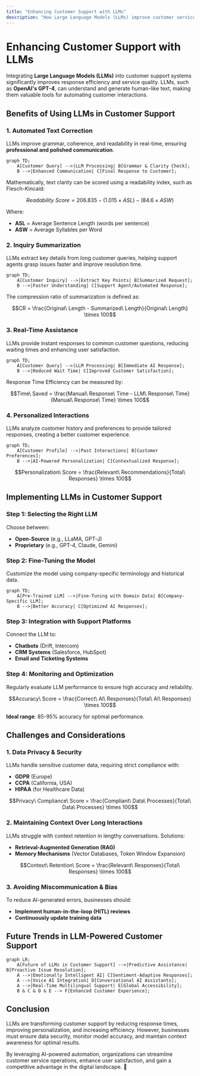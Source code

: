```yaml
---
title: "Enhancing Customer Support with LLMs"
description: "How Large Language Models (LLMs) improve customer service efficiency and response quality."
---
```


# **Enhancing Customer Support with LLMs**  

Integrating **Large Language Models (LLMs)** into customer support systems significantly improves response efficiency and service quality. LLMs, such as **OpenAI's GPT-4**, can understand and generate human-like text, making them valuable tools for automating customer interactions.  

## **Benefits of Using LLMs in Customer Support**  

### **1. Automated Text Correction**  
LLMs improve grammar, coherence, and readability in real-time, ensuring **professional and polished communication**.  

```mermaid
graph TD;
    A[Customer Query] -->|LLM Processing| B[Grammar & Clarity Check];
    B -->|Enhanced Communication| C[Final Response to Customer];
```

Mathematically, text clarity can be scored using a readability index, such as Flesch-Kincaid:

$$Readability\ Score = 206.835 - (1.015 \times ASL) - (84.6 \times ASW)$$

Where:
- **ASL** = Average Sentence Length (words per sentence)
- **ASW** = Average Syllables per Word

### **2. Inquiry Summarization**  
LLMs extract key details from long customer queries, helping support agents grasp issues faster and improve resolution time.

```mermaid
graph TD;
    A[Customer Inquiry] -->|Extract Key Points| B[Summarized Request];
    B -->|Faster Understanding| C[Support Agent/Automated Response];
```

The compression ratio of summarization is defined as:

$$CR = \frac{Original\ Length - Summarized\ Length}{Original\ Length} \times 100$$

### **3. Real-Time Assistance**  
LLMs provide instant responses to common customer questions, reducing waiting times and enhancing user satisfaction.

```mermaid
graph TD;
    A[Customer Query] -->|LLM Processing| B[Immediate AI Response];
    B -->|Reduced Wait Time| C[Improved Customer Satisfaction];
```

Response Time Efficiency can be measured by:

$$Time\ Saved = \frac{Manual\ Response\ Time - LLM\ Response\ Time}{Manual\ Response\ Time} \times 100$$

### **4. Personalized Interactions**  
LLMs analyze customer history and preferences to provide tailored responses, creating a better customer experience.

```mermaid
graph TD;
    A[Customer Profile] -->|Past Interactions| B[Customer Preferences];
    B -->|AI-Powered Personalization| C[Contextualized Response];
```

$$Personalization\ Score = \frac{Relevant\ Recommendations}{Total\ Responses} \times 100$$

## **Implementing LLMs in Customer Support**  

### **Step 1: Selecting the Right LLM**  
Choose between:
- **Open-Source** (e.g., LLaMA, GPT-J)
- **Proprietary** (e.g., GPT-4, Claude, Gemini)

### **Step 2: Fine-Tuning the Model**  
Customize the model using company-specific terminology and historical data.

```mermaid
graph TD;
    A[Pre-Trained LLM] -->|Fine-Tuning with Domain Data| B[Company-Specific LLM];
    B -->|Better Accuracy| C[Optimized AI Responses];
```

### **Step 3: Integration with Support Platforms**  
Connect the LLM to:
- **Chatbots** (Drift, Intercom)
- **CRM Systems** (Salesforce, HubSpot)
- **Email and Ticketing Systems**

### **Step 4: Monitoring and Optimization**  
Regularly evaluate LLM performance to ensure high accuracy and reliability.

$$Accuracy\ Score = \frac{Correct\ AI\ Responses}{Total\ AI\ Responses} \times 100$$

**Ideal range**: 85-95% accuracy for optimal performance.

## **Challenges and Considerations**  

### **1. Data Privacy & Security**  
LLMs handle sensitive customer data, requiring strict compliance with:
- **GDPR** (Europe)
- **CCPA** (California, USA)
- **HIPAA** (for Healthcare Data)

$$Privacy\ Compliance\ Score = \frac{Compliant\ Data\ Processes}{Total\ Data\ Processes} \times 100$$

### **2. Maintaining Context Over Long Interactions**  
LLMs struggle with context retention in lengthy conversations. Solutions:
- **Retrieval-Augmented Generation (RAG)**
- **Memory Mechanisms** (Vector Databases, Token Window Expansion)

$$Context\ Retention\ Score = \frac{Relevant\ Responses}{Total\ Responses} \times 100$$

### **3. Avoiding Miscommunication & Bias**  
To reduce AI-generated errors, businesses should:
- **Implement human-in-the-loop (HITL) reviews**
- **Continuously update training data**

## **Future Trends in LLM-Powered Customer Support**  

```mermaid
graph LR;
    A[Future of LLMs in Customer Support] -->|Predictive Assistance| B[Proactive Issue Resolution];
    A -->|Emotionally Intelligent AI| C[Sentiment-Adaptive Responses];
    A -->|Voice AI Integration| D[Conversational AI Assistants];
    A -->|Real-Time Multilingual Support| E[Global Accessibility];
    B & C & D & E --> F[Enhanced Customer Experience];
```

## **Conclusion**  
LLMs are transforming customer support by reducing response times, improving personalization, and increasing efficiency. However, businesses must ensure data security, monitor model accuracy, and maintain context awareness for optimal results.

By leveraging AI-powered automation, organizations can streamline customer service operations, enhance user satisfaction, and gain a competitive advantage in the digital landscape. 🚀